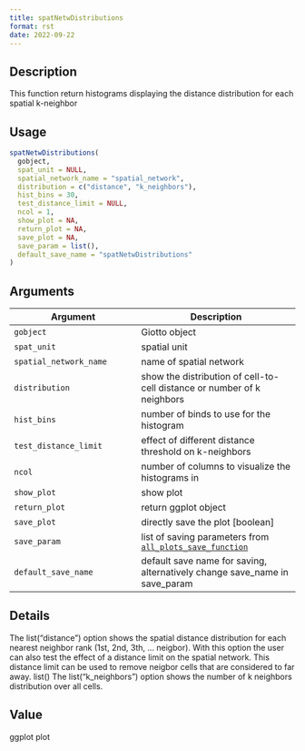 ```yaml
--- 
title: spatNetwDistributions 
format: rst 
date: 2022-09-22 
--- 
```


## Description

This function return histograms displaying the distance distribution for each spatial k-neighbor


## Usage

```r
spatNetwDistributions(
  gobject,
  spat_unit = NULL,
  spatial_network_name = "spatial_network",
  distribution = c("distance", "k_neighbors"),
  hist_bins = 30,
  test_distance_limit = NULL,
  ncol = 1,
  show_plot = NA,
  return_plot = NA,
  save_plot = NA,
  save_param = list(),
  default_save_name = "spatNetwDistributions"
)
```


## Arguments

Argument      |Description
------------- |----------------
`gobject`     |     Giotto object
`spat_unit`     |     spatial unit
`spatial_network_name`     |     name of spatial network
`distribution`     |     show the distribution of cell-to-cell distance or number of k neighbors
`hist_bins`     |     number of binds to use for the histogram
`test_distance_limit`     |     effect of different distance threshold on k-neighbors
`ncol`     |     number of columns to visualize the histograms in
`show_plot`     |     show plot
`return_plot`     |     return ggplot object
`save_plot`     |     directly save the plot [boolean]
`save_param`     |     list of saving parameters from [`all_plots_save_function`](#allplotssavefunction)
`default_save_name`     |     default save name for saving, alternatively change save_name in save_param


## Details

The list("distance") option shows the spatial distance distribution for each nearest neighbor rank (1st, 2nd, 3th, ... neigbor).
 With this option the user can also test the effect of a distance limit on the spatial network. This distance limit can be used to remove neigbor
 cells that are considered to far away. list() 
 The list("k_neighbors") option shows the number of k neighbors distribution over all cells.


## Value

ggplot plot


